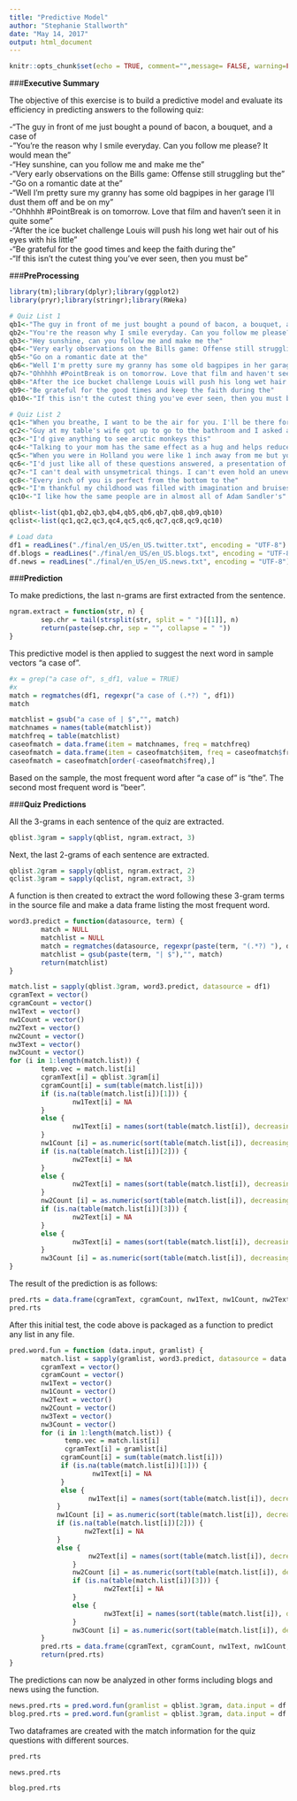---
title: "Predictive Model"
author: "Stephanie Stallworth"
date: "May 14, 2017"
output: html_document
---

```{r setup, include=FALSE}
knitr::opts_chunk$set(echo = TRUE, comment="",message= FALSE, warning=FALSE, cache = TRUE)
```

###**Executive Summary**

The objective of this exercise is to build a predictive model and evaluate its efficiency in predicting answers to the following quiz:

-"The guy in front of me just bought a pound of bacon, a bouquet, and a case of  
-"You're the reason why I smile everyday. Can you follow me please? It would mean the"  
-"Hey sunshine, can you follow me and make me the"  
-"Very early observations on the Bills game: Offense still struggling but the"  
-"Go on a romantic date at the"  
-"Well I'm pretty sure my granny has some old bagpipes in her garage I'll dust them off and be on my"  
-"Ohhhhh #PointBreak is on tomorrow. Love that film and haven't seen it in quite some"  
-"After the ice bucket challenge Louis will push his long wet hair out of his eyes with his little"  
-"Be grateful for the good times and keep the faith during the"  
-"If this isn't the cutest thing you've ever seen, then you must be"  

###**PreProcessing**
```{r}
library(tm);library(dplyr);library(ggplot2)
library(pryr);library(stringr);library(RWeka)

# Quiz List 1
qb1<-"The guy in front of me just bought a pound of bacon, a bouquet, and a case of"
qb2<-"You're the reason why I smile everyday. Can you follow me please? It would mean the"
qb3<-"Hey sunshine, can you follow me and make me the"
qb4<-"Very early observations on the Bills game: Offense still struggling but the"
qb5<-"Go on a romantic date at the"
qb6<-"Well I'm pretty sure my granny has some old bagpipes in her garage I'll dust them off and be on my"
qb7<-"Ohhhhh #PointBreak is on tomorrow. Love that film and haven't seen it in quite some"
qb8<-"After the ice bucket challenge Louis will push his long wet hair out of his eyes with his little"
qb9<-"Be grateful for the good times and keep the faith during the"
qb10<-"If this isn't the cutest thing you've ever seen, then you must be"

# Quiz List 2
qc1<-"When you breathe, I want to be the air for you. I'll be there for you, I'd live and I'd"
qc2<-"Guy at my table's wife got up to go to the bathroom and I asked about dessert and he started telling me about his"
qc3<-"I'd give anything to see arctic monkeys this"
qc4<-"Talking to your mom has the same effect as a hug and helps reduce your"
qc5<-"When you were in Holland you were like 1 inch away from me but you hadn't time to take a"
qc6<-"I'd just like all of these questions answered, a presentation of evidence, and a jury to settle the"
qc7<-"I can't deal with unsymetrical things. I can't even hold an uneven number of bags of groceries in each"
qc8<-"Every inch of you is perfect from the bottom to the"
qc9<-"I'm thankful my childhood was filled with imagination and bruises from playing"
qc10<-"I like how the same people are in almost all of Adam Sandler's"

qblist<-list(qb1,qb2,qb3,qb4,qb5,qb6,qb7,qb8,qb9,qb10)
qclist<-list(qc1,qc2,qc3,qc4,qc5,qc6,qc7,qc8,qc9,qc10)

# Load data
df1 = readLines("./final/en_US/en_US.twitter.txt", encoding = "UTF-8")
df.blogs = readLines("./final/en_US/en_US.blogs.txt", encoding = "UTF-8")
df.news = readLines("./final/en_US/en_US.news.txt", encoding = "UTF-8")
```

###**Prediction**  

To make predictions, the last n-grams are first extracted from the sentence.
```{r}
ngram.extract = function(str, n) {
        sep.chr = tail(strsplit(str, split = " ")[[1]], n)
        return(paste(sep.chr, sep = "", collapse = " "))
}
```

This predictive model is then applied to suggest the next word in sample vectors "a case of".
```{r}
#x = grep("a case of", s_df1, value = TRUE)
#x
match = regmatches(df1, regexpr("a case of (.*?) ", df1))
match

matchlist = gsub("a case of | $","", match)
matchnames = names(table(matchlist))
matchfreq = table(matchlist)
caseofmatch = data.frame(item = matchnames, freq = matchfreq)
caseofmatch = data.frame(item = caseofmatch$item, freq = caseofmatch$freq.Freq)
caseofmatch = caseofmatch[order(-caseofmatch$freq),]
```
Based on the sample, the most frequent word after "a case of" is "the". The second most frequent word is "beer". 

###**Quiz Predictions**  

All the 3-grams in each sentence of the quiz are extracted.

```{r}
qblist.3gram = sapply(qblist, ngram.extract, 3)
```

Next, the last 2-grams of each sentence are extracted.

```{r}
qblist.2gram = sapply(qblist, ngram.extract, 2)
qclist.3gram = sapply(qclist, ngram.extract, 3)
```

A function is then created to extract the word following these 3-gram terms in the source file and make a data frame listing the most frequent word.
```{r}

word3.predict = function(datasource, term) {
        match = NULL
        matchlist = NULL
        match = regmatches(datasource, regexpr(paste(term, "(.*?) "), datasource))
        matchlist = gsub(paste(term, "| $"),"", match)
        return(matchlist)
}
```

```{r}
match.list = sapply(qblist.3gram, word3.predict, datasource = df1)
cgramText = vector()
cgramCount = vector()
nw1Text = vector()
nw1Count = vector()
nw2Text = vector()
nw2Count = vector()
nw3Text = vector()
nw3Count = vector()
for (i in 1:length(match.list)) {
        temp.vec = match.list[i]
        cgramText[i] = qblist.3gram[i]
        cgramCount[i] = sum(table(match.list[i]))
        if (is.na(table(match.list[i])[1])) {
                nw1Text[i] = NA
        }
        else {
                nw1Text[i] = names(sort(table(match.list[i]), decreasing = TRUE)[1])
        }
        nw1Count [i] = as.numeric(sort(table(match.list[i]), decreasing = TRUE)[1])
        if (is.na(table(match.list[i])[2])) {
                nw2Text[i] = NA
        }
        else {
                nw2Text[i] = names(sort(table(match.list[i]), decreasing = TRUE)[2])
        }
        nw2Count [i] = as.numeric(sort(table(match.list[i]), decreasing = TRUE)[2])
        if (is.na(table(match.list[i])[3])) {
                nw2Text[i] = NA
        }
        else {
                nw3Text[i] = names(sort(table(match.list[i]), decreasing = TRUE)[3])
        }
        nw3Count [i] = as.numeric(sort(table(match.list[i]), decreasing = TRUE)[3])
}
```

The result of the prediction is as follows:
```{r}
pred.rts = data.frame(cgramText, cgramCount, nw1Text, nw1Count, nw2Text, nw2Count, nw3Text, nw3Count)
pred.rts
```

After this initial test, the code above is packaged as a function to predict any list in any file.
```{r}
pred.word.fun = function (data.input, gramlist) {
        match.list = sapply(gramlist, word3.predict, datasource = data.input)
        cgramText = vector()
        cgramCount = vector()
        nw1Text = vector()
        nw1Count = vector()
        nw2Text = vector()
        nw2Count = vector()
        nw3Text = vector()
        nw3Count = vector()
        for (i in 1:length(match.list)) {
              temp.vec = match.list[i]
              cgramText[i] = gramlist[i]
             cgramCount[i] = sum(table(match.list[i]))
             if (is.na(table(match.list[i])[1])) {
                     nw1Text[i] = NA
             }
             else {
                    nw1Text[i] = names(sort(table(match.list[i]), decreasing = TRUE)[1])
            }
            nw1Count [i] = as.numeric(sort(table(match.list[i]), decreasing = TRUE)[1])
            if (is.na(table(match.list[i])[2])) {
                   nw2Text[i] = NA
            }
            else {
                    nw2Text[i] = names(sort(table(match.list[i]), decreasing = TRUE)[2])
                }
                nw2Count [i] = as.numeric(sort(table(match.list[i]), decreasing = TRUE)[2])
                if (is.na(table(match.list[i])[3])) {
                        nw2Text[i] = NA
                }
                else {
                        nw3Text[i] = names(sort(table(match.list[i]), decreasing = TRUE)[3])
                }
                nw3Count [i] = as.numeric(sort(table(match.list[i]), decreasing = TRUE)[3])
        }
        pred.rts = data.frame(cgramText, cgramCount, nw1Text, nw1Count, nw2Text, nw2Count, nw3Text, nw3Count)
        return(pred.rts)
}
```

The predictions can now be analyzed in other forms including blogs and news using the function.
```{r}
news.pred.rts = pred.word.fun(gramlist = qblist.3gram, data.input = df.news )
blog.pred.rts = pred.word.fun(gramlist = qblist.3gram, data.input = df.blogs )
```

Two dataframes are created with the match information for the quiz questions with different sources.
```{r}
pred.rts
```

```{r}
news.pred.rts
```

```{r}
blog.pred.rts
```

